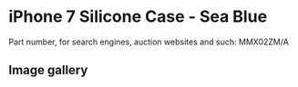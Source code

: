 
# iPhone 7 Silicone Case - Sea Blue

Part number, for search engines, auction websites and such: MMX02ZM/A

## Image gallery

<div style={{ width: "768px" }}>
  <GalleryComponent
    images={[
      {
        original: "/everysource/MMX02.png",
        thumbnail: "/everypreview/MMX02.png",
      },
      {
        original: "/everysource/MMX02_AV1_GOLD.png",
        thumbnail: "/everypreview/MMX02_AV1_GOLD.png",
      },
      {
        original: "/everysource/MMX02_AV1_JET_BLACK.png",
        thumbnail: "/everypreview/MMX02_AV1_JET_BLACK.png",
      },
      {
        original: "/everysource/MMX02_AV1_RED.png",
        thumbnail: "/everypreview/MMX02_AV1_RED.png",
      },
      {
        original: "/everysource/MMX02_AV1_SILVER.png",
        thumbnail: "/everypreview/MMX02_AV1_SILVER.png",
      },
      {
        original: "/everysource/MMX02_AV2.png",
        thumbnail: "/everypreview/MMX02_AV2.png",
      }
    ]}
  />
</div>